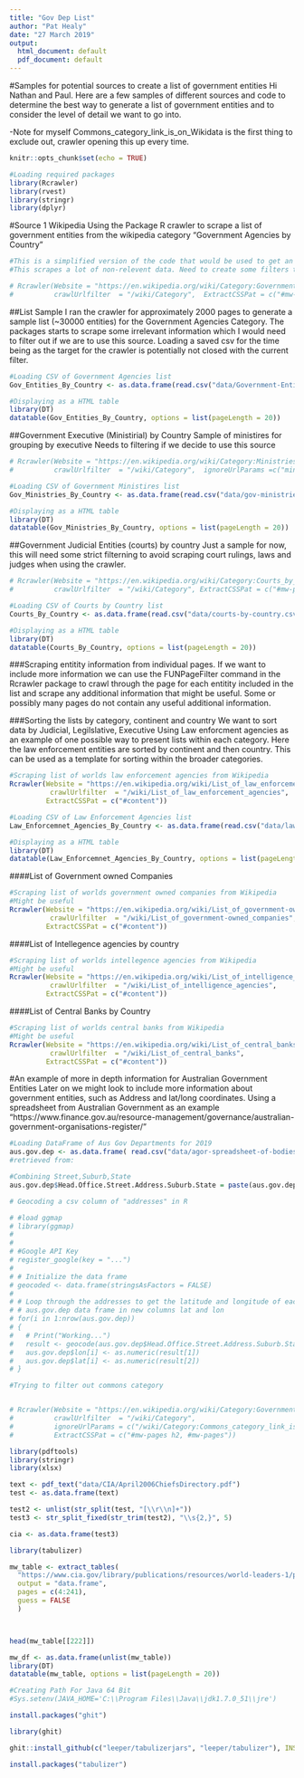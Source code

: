 ```yaml
---
title: "Gov Dep List"
author: "Pat Healy"
date: "27 March 2019"
output:
  html_document: default
  pdf_document: default
---
```

#Samples for potential sources to create a list of government entities
Hi Nathan and Paul. Here are a few samples of different sources and code to determine the best way to generate a list of government entities and to consider the level of detail we want to go into. 

-Note for myself Commons_category_link_is_on_Wikidata is the first thing to exclude out, crawler opening this up every time. 
```r
knitr::opts_chunk$set(echo = TRUE)
```

```r
#Loading required packages
library(Rcrawler)
library(rvest)
library(stringr)
library(dplyr)
```


#Source 1 Wikipedia 
Using the Package R crawler to scrape a list of government entities from the wikipedia category "Government Agencies by Country"

```r
#This is a simplified version of the code that would be used to get an idea of what the data looks like.
#This scrapes a lot of non-relevent data. Need to create some filters to ensure that irrelevant pages are not crawled. Use functions FUNPageFilter, KeywordsFilter or ExcludeCSSPat from the Rcrawler package.

# Rcrawler(Website = "https://en.wikipedia.org/wiki/Category:Government_agencies_by_country",
#          crawlUrlfilter  = "/wiki/Category",  ExtractCSSPat = c("#mw-pages h2, #mw-pages")) 
```

##List Sample
I ran the crawler for approximately 2000 pages to generate a sample list (~30000 entities) for the Government Agencies Category. The packages starts to scrape some irrelevant information which I would need to filter out if we are to use this source.
Loading a saved csv for the time being as the target for the crawler is potentially not closed with the current filter.



```r
#Loading CSV of Government Agencies list
Gov_Entities_By_Country <- as.data.frame(read.csv("data/Government-Entities-Sample-List.csv"))
```


```r
#Displaying as a HTML table
library(DT)
datatable(Gov_Entities_By_Country, options = list(pageLength = 20))

```



##Government Executive (Ministirial) by Country
Sample of ministires for grouping by executive
Needs to filtering if we decide to use this source

```r
# Rcrawler(Website = "https://en.wikipedia.org/wiki/Category:Ministries_by_country",
#          crawlUrlfilter  = "/wiki/Category",  ignoreUrlParams =c("ministers"), ExtractCSSPat = c("#mw-pages h2, #mw-pages"))
```

```r
#Loading CSV of Government Ministires list
Gov_Ministries_By_Country <- as.data.frame(read.csv("data/gov-ministries-by-country.csv"))
```

```r
#Displaying as a HTML table
library(DT)
datatable(Gov_Ministries_By_Country, options = list(pageLength = 20))
```

##Government Judicial Entities (courts) by country
Just a sample for now, this will need some strict filterning to avoid scraping court rulings, laws and judges when using the crawler. 

```r
# Rcrawler(Website = "https://en.wikipedia.org/wiki/Category:Courts_by_country",
#          crawlUrlfilter  = "/wiki/Category", ExtractCSSPat = c("#mw-pages h2, #mw-pages"))
```

```r
#Loading CSV of Courts by Country list
Courts_By_Country <- as.data.frame(read.csv("data/courts-by-country.csv"))
```

```r
#Displaying as a HTML table
library(DT)
datatable(Courts_By_Country, options = list(pageLength = 20))
```


###Scraping entitity information from individual pages.
If we want to include more information we can use the FUNPageFilter command in the Rcrawler package to crawl through the page for each entitity included in the list and scrape any additional information that might be useful.
Some or possibly many pages do not contain any useful additional information.


###Sorting the lists by category, continent and country
We want to sort data by Judicial, Legilslative, Executive
Using Law enforcment agencies as an example of one possible way to present lists within each category.
Here the law enforcement entities are sorted by continent and then country. This can be used as a template for sorting within the broader categories. 



```r
#Scraping list of worlds law enforcement agencies from Wikipedia
Rcrawler(Website = "https://en.wikipedia.org/wiki/List_of_law_enforcement_agencies",
          crawlUrlfilter  = "/wiki/List_of_law_enforcement_agencies",
         ExtractCSSPat = c("#content")) 
```


```r
#Loading CSV of Law Enforcement Agencies list
Law_Enforcemnet_Agencies_By_Country <- as.data.frame(read.csv("data/law-enforcement-agencies-list.csv"))
```


```r
#Displaying as a HTML table
library(DT)
datatable(Law_Enforcemnet_Agencies_By_Country, options = list(pageLength = 20))

```

####List of Government owned Companies
```r
#Scraping list of worlds government owned companies from Wikipedia 
#Might be useful
Rcrawler(Website = "https://en.wikipedia.org/wiki/List_of_government-owned_companies",
          crawlUrlfilter  = "/wiki/List_of_government-owned_companies",
         ExtractCSSPat = c("#content")) 
```

####List of Intellegence agencies by country
```r
#Scraping list of worlds intellegence agencies from Wikipedia 
#Might be useful
Rcrawler(Website = "https://en.wikipedia.org/wiki/List_of_intelligence_agencies",
          crawlUrlfilter  = "/wiki/List_of_intelligence_agencies",
         ExtractCSSPat = c("#content")) 
```

####List of Central Banks by Country

```r
#Scraping list of worlds central banks from Wikipedia 
#Might be useful
Rcrawler(Website = "https://en.wikipedia.org/wiki/List_of_central_banks",
          crawlUrlfilter  = "/wiki/List_of_central_banks",
         ExtractCSSPat = c("#content")) 
```


#An example of more in depth information for Australian Government Entities
Later on we might look to include more information about government entities, such as Address and lat/long coordinates. Using a spreadsheet from Australian Government as an example "https://www.finance.gov.au/resource-management/governance/australian-government-organisations-register/"

```r
#Loading DataFrame of Aus Gov Departments for 2019
aus.gov.dep <- as.data.frame( read.csv("data/agor-spreadsheet-of-bodies-2019-01-01.csv"))
#retrieved from:

```
```r
#Combining Street,Suburb,State
aus.gov.dep$Head.Office.Street.Address.Suburb.State = paste(aus.gov.dep$Head.Office.Street.Address, aus.gov.dep$Head.Office.Suburb, aus.gov.dep$Head.Office.State, sep=", ")
```



```r
# Geocoding a csv column of "addresses" in R

# #load ggmap
# library(ggmap)
# 
# 
# #Google API Key
# register_google(key = "...")
# 
# # Initialize the data frame
# geocoded <- data.frame(stringsAsFactors = FALSE)
# 
# # Loop through the addresses to get the latitude and longitude of each address and add it to the
# # aus.gov.dep data frame in new columns lat and lon
# for(i in 1:nrow(aus.gov.dep))
# {
#   # Print("Working...")
#   result <- geocode(aus.gov.dep$Head.Office.Street.Address.Suburb.State[i], output = "latlona", source = "google")
#   aus.gov.dep$lon[i] <- as.numeric(result[1])
#   aus.gov.dep$lat[i] <- as.numeric(result[2])
# }
```



```r

#Trying to filter out commons category


# Rcrawler(Website = "https://en.wikipedia.org/wiki/Category:Government_agencies_by_country",
#          crawlUrlfilter  = "/wiki/Category", 
#          ignoreUrlParams = c("/wiki/Category:Commons_category_link_is_on_Wikidata"),  
#          ExtractCSSPat = c("#mw-pages h2, #mw-pages"))
```


```r
library(pdftools)
library(stringr)
library(xlsx)

text <- pdf_text("data/CIA/April2006ChiefsDirectory.pdf")
test <- as.data.frame(text)

test2 <- unlist(str_split(test, "[\\r\\n]+"))
test3 <- str_split_fixed(str_trim(test2), "\\s{2,}", 5)

cia <- as.data.frame(test3)
```

```r
library(tabulizer)

mw_table <- extract_tables(
  "https://www.cia.gov/library/publications/resources/world-leaders-1/pdfs/2019/January2019ChiefsDirectory.pdf",
  output = "data.frame",
  pages = c(4:241),
  guess = FALSE
  )



head(mw_table[[222]])
```

```r
mw_df <- as.data.frame(unlist(mw_table))
library(DT)
datatable(mw_table, options = list(pageLength = 20))
```


```r
#Creating Path For Java 64 Bit
#Sys.setenv(JAVA_HOME='C:\\Program Files\\Java\\jdk1.7.0_51\\jre')
```


```r
install.packages("ghit")

library(ghit)

ghit::install_github(c("leeper/tabulizerjars", "leeper/tabulizer"), INSTALL_opts = "--no-multiarch", dependencies = c("Depends", "Imports"))
```

```r
install.packages("tabulizer")
```


<!-- ```{r} -->
<!-- bitmap <- pdf_render_page("data/CIA/April2006ChiefsDirectory.pdf") -->
<!-- ``` -->

<!-- ```{r} -->
<!-- library(readtext) -->
<!-- df <- readtext("data/CIA/*.pdf") -->
<!-- ``` -->


